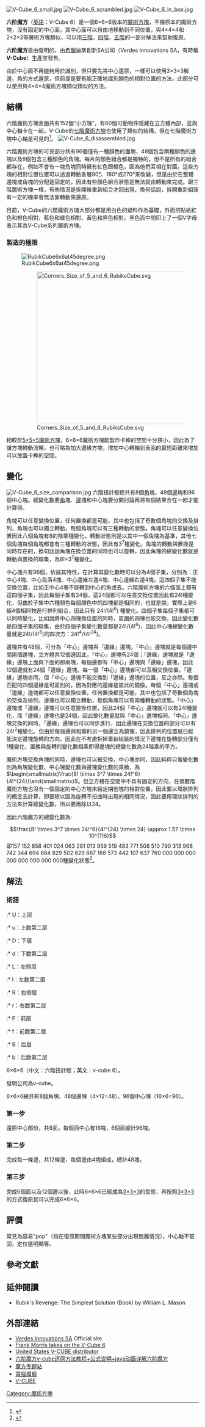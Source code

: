 {{noteTA
|1=zh:扭計骰;zh-hans:魔方;zh-hk:扭計骰;zh-tw:魔術方塊;
}}
[[Image:V-Cube_6_small.jpg|thumb]]
[[File:V-Cube_6_scrambled.jpg|thumb]]
[[File:V-Cube_6_in_box.jpg|thumb]]

'''六阶魔方'''（[[英語|英語]]：V-Cube 6）是一個6×6×6版本的[[魔術方塊|魔術方塊]]，不像原本的魔術方塊，沒有固定的中心面，其中心面可以自由地移動到不同位置，與4×4×4和2×2×2等魔術方塊類似，可以用[[三階魔方|三階]]、[[四階魔術方塊|四階]]、[[五階魔方|五階]]的一部分解法來幫助復原。

'''六阶魔方'''是由{{link-en|帕納約蒂斯·迪斯|Panagiotis Verdes}}發明的，由[[希臘|希臘]]迪斯創新SA公司（Verdes Innovations SA，有時稱'''V-Cube'''）[[生產|生產]]並發售。

由於中心面不再能夠用於識別，但只要先將中心還原，一樣可以使用3×3×3解邊、角的方式還原，但前提是要有能正確地識別顏色的相對位置的方法，此部分可以使用與4×4×4魔術方塊類似類似的方法。

== 結構 ==
六階魔術方塊表面共有152個“小方塊”，有60個可動物件隱藏在立方體內部，並與中心軸卡在一起，V-Cube的[[七階魔術方塊|七階魔術方塊]]也使用了類似的結構，但在七階魔術方塊中心軸是可見的<ref>{{cite web | url = http://www.freepatentsonline.com/20070057455.html | title = Cubic logic toy  United States Patent 20070057455 | date = 2007-03-15 | publisher = freepatentsonline | accessdate = 2016-03-24  }}</ref>。
[[File:V-Cube_6_disassembled.jpg|right]]

六階魔術方塊的可見部分共有96個僅有一種顏色的面塊、48個包含兩種顏色的邊塊以及8個包含三種顏色的角塊。每片的顏色組合都是獨特的，但不是所有的組合都存在，例如不會有一塊角塊同時擁有紅色跟橙色，因為他們互相在對面。這些方塊的相對位置位置可以透過轉動各層90[[度_(角)|°]]、180°或270°來改變，但是由於在整體邊塊或角塊的分配是固定的，因此有些顏色組合狀態是無法就由轉動來完成。跟三階魔術方塊一樣，有些情況是拆開後重新組合才回出現，換句話說，拆開重新組裝有一定的機率會無法靠轉動來還原。

目前，V-Cube的六階魔術方塊大部分都是用白色的塑料作為基礎，外面的貼紙紅色和橙色相對、藍色和綠色相對、黃色和黑色相對。黑色面中間印上了一個V字母表示其為V-Cube系列魔術方塊。

=== 製造的極限 ===
{{Main|魔术方块制造极限}}
[[File:RubikCube6x6at45degree.png|thumb]]
:[[File:Corners_Size_of_5_and_6_RubiksCube.svg|400px]]
相較於[[五阶魔方|5×5×5魔術方塊]]，6×6×6魔術方塊能製作卡榫的空間十分狹小，因此為了讓方塊轉動流暢，也可略為加大邊緣方塊，增加中心轉軸到表面的最短距離來增加可以放置卡榫的空間。

== 變化 ==
[[File:V-Cube_6_size_comparison.jpg|thumb]]
六階扭計骰總共有8個[[角|角]]塊，48個[[邊_(魔術方塊)|邊]]塊和96個中心塊。總變化數要[[角|角]]塊、[[邊_(魔術方塊)|邊]]塊和中心塊要分開討論再將每個結果合在一起才能計算得。

角塊可以任意變換位置，任何置換都是可能，其中也包括了奇數個角塊的交換及排列，角塊也可以獨立轉動，每個角塊可以有三種轉動的狀態。角塊可以任意變換位置因此八個角塊有8的階乘種變化，轉動狀態則是以其中一個角塊為基準，其他七個角塊每個角塊都會有三種轉動的狀態，因此有3<sup>7</sup>種變化。角塊的轉動與置換是同時存在的，換句話說角塊在換位置的同時也可以旋轉，因此角塊的總變化數就是轉動與置換的聯集，為8!×3<sup>7</sup>種變化。

中心塊共有96個，依據其特性，在計算其變化數時可以分為4個子集，分別為：正中心4塊、中心角落4塊、中心邊緣左邊4塊、中心邊緣右邊4塊，這四個子集不能交換位置，比如正中心4塊不能轉到中心的角或去。六階魔術方塊的六個面上都有這四個子集，因此每個子集有24個，這24個都可以任意交換位置因此有24!種變化，但由於子集中六種顏色每個顏色中的四塊都是相同的，也就是說，實際上是6組4個相同物進行排列組合，因此只有 24!/(4!<sup>6</sup>) 種變化。四個子集每個子集都可以同時變化，比如說將中心四塊換位置的同時，周圍的四塊也能交換，因此變化數是四個子集的聯集，由於四個子集變化數量都是24!/(4!<sup>6</sup>)，因此中心塊總變化數量就是24!/(4!<sup>6</sup>)的四次方：24!<sup>4</sup>/(4!<sup>24</sup>)。

邊塊共有48個，可分為「中心」邊塊與「邊緣」邊塊。「中心」邊塊就是每個邊中間兩個邊塊，立方體共12個邊因此，「中心」邊塊有24個；「邊緣」邊塊就是「邊緣」邊塊上面與下面的那兩塊，每個邊都有「中心」邊塊與「邊緣」邊塊，因此12個邊就有24個「邊緣」邊塊。每一個「中心」邊塊都可以互相交換位置，「邊緣」邊塊亦同，但「中心」邊塊不能交換到「邊緣」邊塊的位置，反之亦然。每個匹配的四個邊緣是可區別的，因為對應的邊緣是彼此的鏡像。每個「中心」邊塊或「邊緣」邊塊都可以任意變換位置，任何置換都是可能，其中也包括了奇數個角塊的交換及排列，邊塊也可以獨立轉動，每個角塊可以有兩種轉動的狀態。「中心」邊塊或「邊緣」邊塊可以任意變換位置，因此24個「中心」邊塊就可以有24!種變化，而「邊緣」邊塊也是24個，因此變化數量就與「中心」邊塊相同。「中心」邊塊交換的同時，「邊緣」邊塊也可以同步進行，因此邊塊在交換位置的部分可以有24!<sup>2</sup>種變化。但由於每個邊與相鄰的另一個邊互為鏡像，因此排列的位置就已經能決定邊塊旋轉的方向，因此在不考慮拆掉重新組裝的情況下邊塊在旋轉部分僅有1種變化，置換與旋轉的變化數相乘即得邊塊的總變化數為24階乘的平方。

魔術方塊交換角塊的同時，邊塊也可以被交換，中心塊亦同，因此純粹只看變化數則為角塊變化數、中心塊變化數與邊塊變化數的乘積，為<math>\begin{smallmatrix}\frac{8! \times 3^7 \times 24!^6}{4!^{24}}\end{smallmatrix}</math>。但立方體在空間中不具有固定的方向，在偶數階魔術方塊也沒有一個固定的中心方塊來給定期他塊的相對位置，因此要以環狀排列的概念去計算，即要除以因為旋轉不扭曲時出現的相同情況，因此要用環狀排列的方法來計算總變化數，所以要再除以24。

因此六階魔方的總變化數為: 
:<math>\frac{8! \times 3^7 \times 24!^6}{4!^{24} \times 24} \approx 1.57 \times 10^{116}</math>
即157 152 858 401 024 063 281 013 959 519 483 771 508 510 790 313 968 742 344 694 684 829 
502 629 887 168 573 442 107 637 760 000 000 000 000 000 000 000 000種變化狀態<ref name="Jaap">{{cite web | url = http://www.jaapsch.net/puzzles/cube6.htm | title = V-Cube 6 at Jaap's Puzzle Site | publisher = Jaap's Puzzle Site | website = jaapsch.net | accessdate = 2016-03-26 | archive-date = 2020-09-19 | archive-url = https://web.archive.org/web/20200919003051/https://www.jaapsch.net/puzzles/cube6.htm | dead-url = no }}</ref>。

== 解法 ==
=== 術語 ===
:* U：上层
:* u：上数第二层
:* D：下层
:* d：下数第二层
:* L：左侧层
:* l：左数第二层
:* R：右侧层
:* r：右数第二层
:* F：前层
:* f：前数第二层
:* B：后层
:* b：后数第二层

6×6×6（中文：六階扭計骰；英文：v-cube 6）。

發明公司為v-cube。

6×6×6總共有8個角塊、48個邊塊（4×12=48）、96個中心塊（16×6=96）。

=== 第一步 ===
還原中心部份，共6面，每個面中心有16塊，6個面總計96塊。

=== 第二步 ===
完成每一條邊，共12條邊，每個邊由4塊組成，總計48塊。

=== 第三步 ===
完成6個面以及12個邊以後，此時6×6×6已經成為[[魔術方塊|3×3×3]]的型態，再按照[[魔術方塊|3×3×3]]的方式復原就可以完成6×6×6。

== 評價 ==
常見為容易"pop"（指在復原期間魔術方塊某些部分出現脫離情況），中心軸不堅固，定位感明顯等。

== 參考文獻 ==
{{reflist|2}}

== 延伸閱讀 ==
* Rubik's Revenge: The Simplest Solution (Book) by William L. Mason

== 外部連結 ==
* [http://www.v-cubes.com/index.php Verdes Innovations SA]{{Wayback|url=http://www.v-cubes.com/index.php |date=20080430073534 }} Official site.
* [http://www.youtube.com/watch?v=bbIFVHR_sS8 Frank Morris takes on the V-Cube 6] {{Wayback|url=http://www.youtube.com/watch?v=bbIFVHR_sS8 |date=20160417144242 }}
* [https://web.archive.org/web/20190612010812/http://orbetinternational.com/ United States V-CUBE distributor]
* [https://web.archive.org/web/20090716192953/http://www.qdnbp.com/zhanghui/Blogs/mofang/200904/20090402213708.Html 六阶魔方v-cube还原方法教程+公式说明+java动画详解六阶魔方]
* [http://mofang.zhuantizhan.com 魔方专题站]{{dead link|date=2017年11月 |bot=InternetArchiveBot |fix-attempted=yes }}
* [http://www.gabbasoft.com/demo/cubedemo-0.3.7-setup.exe 電腦模擬] {{Wayback|url=http://www.gabbasoft.com/demo/cubedemo-0.3.7-setup.exe |date=20190916224916 }}
* [http://www.v-cubes.com/index.php V-CUBE]{{Wayback|url=http://www.v-cubes.com/index.php |date=20080430073534 }}

{{魔方}}

[[Category:魔術方塊|Category:魔術方塊]]